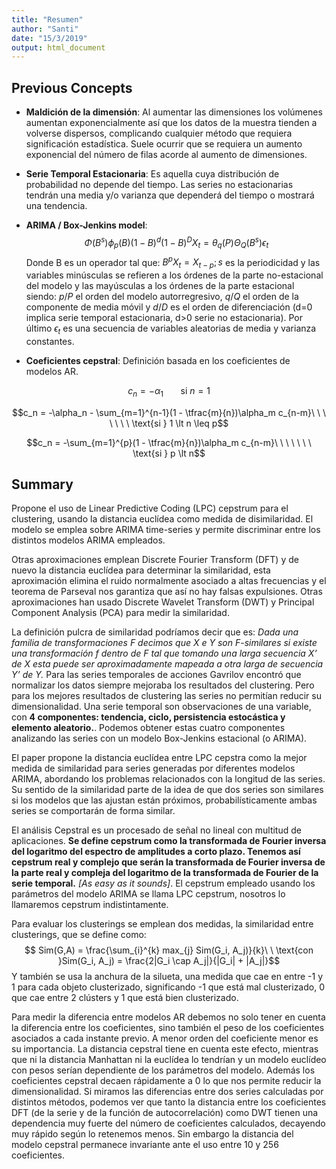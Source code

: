 ```yaml
---
title: "Resumen"
author: "Santi"
date: "15/3/2019"
output: html_document
---
```

## Previous Concepts
* __Maldición de la dimensión__: Al aumentar las dimensiones los volúmenes aumentan exponencialmente así que los datos de la muestra tienden a volverse dispersos, complicando cualquier método que requiera significación estadística. Suele ocurrir que se requiera un aumento exponencial del número de filas acorde al aumento de dimensiones.

* __Serie Temporal Estacionaria__: Es aquella cuya distribución de probabilidad no depende del tiempo. Las series no estacionarias tendrán una media y/o varianza que dependerá del tiempo o mostrará una tendencia.

* __ARIMA / Box-Jenkins model__:
$$\Phi(B^s)\phi_p(B)(1-B)^d(1-B)^D X_t = \theta_q(P)\Theta_Q(B^s) \epsilon_t$$
Donde B es un operador tal que: $B^pX_t = X_{t-p}; s$ es la periodicidad y las variables minúsculas se refieren a los órdenes de la parte no-estacional del modelo y las mayúsculas a los órdenes de la parte estacional siendo: $p/P$ el orden del modelo autorregresivo, $q/Q$ el orden de la componente de media móvil y $d/D$ es el orden de diferenciación (d=0 implica serie temporal estacionaria, d>0 serie no estacionaria). Por último $\epsilon_t$ es una secuencia de variables aleatorias de media y varianza constantes.

* __Coeficientes cepstral__: Definición basada en los coeficientes de modelos AR.

$$c_n = -\alpha_1\ \ \ \ \ \ \ \text{si }n = 1$$

$$c_n = -\alpha_n - \sum_{m=1}^{n-1}(1 - \tfrac{m}{n})\alpha_m c_{n-m}\ \ \ \ \ \ \ \text{si } 1 \lt n \leq p$$

$$c_n = -\sum_{m=1}^{p}(1 - \tfrac{m}{n})\alpha_m c_{n-m}\ \ \ \ \ \ \ \text{si } p \lt n$$


## Summary
Propone el uso de Linear Predictive Coding (LPC) cepstrum para el clustering, usando la distancia euclídea como medida de disimilaridad. El modelo se emplea sobre ARIMA time-series y permite discriminar entre los distintos modelos ARIMA empleados.

Otras aproximaciones emplean Discrete Fourier Transform (DFT) y de nuevo la distancia euclídea para determinar la similaridad, esta aproximación elimina el ruido normalmente asociado a altas frecuencias y el teorema de Parseval nos garantiza que así no hay falsas expulsiones. Otras aproximaciones han usado Discrete Wavelet Transform (DWT) y Principal Component Analysis (PCA) para medir la similaridad.

La definición pulcra de similaridad podríamos decir que es: *Dada una familia de transformaciones $F$ decimos que X e Y son $F$-similares si existe una transformación $f$ dentro de $F$ tal que tomando una larga secuencia X' de X esta puede ser aproximadamente mapeada a otra larga de secuencia Y' de Y.*
Para las series temporales de acciones Gavrilov encontró que normalizar los datos siempre mejoraba los resultados del clustering. Pero para los mejores resultados de clustering las series no permitían reducir su dimensionalidad. Una serie temporal son observaciones de una variable, con **4 componentes: tendencia, ciclo, persistencia estocástica y elemento aleatorio.**. Podemos obtener estas cuatro componentes analizando las series con un modelo Box-Jenkins estacional (o ARIMA).

El paper propone la distancia euclídea entre LPC cepstra como la mejor medida de similaridad para series generadas por diferentes modelos ARIMA, abordando los problemas relacionados con la longitud de las series. Su sentido de la similaridad parte de la idea de que dos series son similares si los modelos que las ajustan están próximos, probabilísticamente ambas series se comportarán de forma similar.

El análisis Cepstral es un procesado de señal no lineal con multitud de aplicaciones. **Se define cepstrum como la transformada de Fourier inversa del logaritmo del espectro de amplitudes a corto plazo. Tenemos así cepstrum real y complejo que serán la transformada de Fourier inversa de la parte real y compleja del logaritmo de la transformada de Fourier de la serie temporal.** *[As easy as it sounds]*. El cepstrum empleado usando los parámetros del modelo ARIMA se llama LPC cepstrum, nosotros lo llamaremos cepstrum indistintamente.

Para evaluar los clusterings se emplean dos medidas, la similaridad entre clusterings, que se define como: $$ Sim(G,A) = \frac{\sum_{i}^{k} max_{j} Sim(G_i, A_j)}{k}\ \ \text{con }Sim(G_i, A_j) = \frac{2|G_i \cap A_j|}{|G_i| + |A_j|}$$
Y también se usa la anchura de la silueta, una medida que cae en entre -1 y 1 para cada objeto clusterizado, significando -1 que está mal clusterizado, 0 que cae entre 2 clústers y 1 que está bien clusterizado.

Para medir la diferencia entre modelos AR debemos no solo tener en cuenta la diferencia entre los coeficientes, sino también el peso de los coeficientes asociados a cada instante previo. A menor orden del coeficiente menor es su importancia. La distancia cepstral tiene en cuenta este efecto, mientras que ni la distancia Manhattan ni la euclídea lo tendrían y un modelo euclídeo con pesos serían dependiente de los parámetros del modelo. Además los coeficientes cepstral decaen rápidamente a 0 lo que nos permite reducir la dimensionalidad. Si miramos las diferencias entre dos series calculadas por distintos métodos, podemos ver que tanto la distancia entre los coeficientes DFT (de la serie y de la función de autocorrelación) como DWT tienen una dependencia muy fuerte del número de coeficientes calculados, decayendo muy rápido según lo retenemos menos. Sin embargo la distancia del modelo cepstral permanece invariante ante el uso entre 10 y 256 coeficientes.

